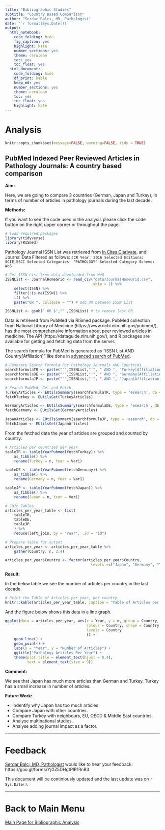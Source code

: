```yaml
---
title: "Bibliographic Studies"
subtitle: "Country Based Comparison"
author: "Serdar Balcı, MD, Pathologist"
date: '`r format(Sys.Date())`'
output: 
  html_notebook: 
    code_folding: hide
    fig_caption: yes
    highlight: kate
    number_sections: yes
    theme: cerulean
    toc: yes
    toc_float: yes
  html_document: 
    code_folding: hide
    df_print: kable
    keep_md: yes
    number_sections: yes
    theme: cerulean
    toc: yes
    toc_float: yes
    highlight: kate
---
```



# Analysis

```r
knitr::opts_chunk$set(message=FALSE, warning=FALSE, tidy = TRUE)
```


## PubMed Indexed Peer Reviewed Articles in Pathology Journals: A country based comparison

**Aim:**

Here, we are going to compare 3 countries (German, Japan and Turkey), in terms of number of articles in pathology journals during the last decade.

**Methods:**

If you want to see the code used in the analysis please click the code button on the right upper corner or throughout the page.

```r
# load required packages
library(tidyverse)
library(RISmed)
```

Pathology Journal ISSN List was retrieved from [In Cites Clarivate](https://jcr.incites.thomsonreuters.com/), and Journal Data Filtered as follows: `JCR Year: 2016 Selected Editions: SCIE,SSCI Selected Categories: 'PATHOLOGY' Selected Category Scheme: WoS`

```r
# Get ISSN List from data downloaded from WoS
ISSNList <- JournalHomeGrid <- read_csv("data/JournalHomeGrid.csv", 
                                        skip = 1) %>% 
    select(ISSN) %>% 
    filter(!is.na(ISSN)) %>% 
    t() %>% 
    paste("OR ", collapse = "") # add OR between ISSN List

ISSNList <- gsub(" OR $","" ,ISSNList) # to remove last OR
```

Data is retrieved from PubMed via RISmed package.
PubMed collection from National Library of Medicine (https://www.ncbi.nlm.nih.gov/pubmed/), has the most comprehensive information about peer reviewed articles in medicine.
The API (https://dataguide.nlm.nih.gov/), and R packages are available for getting and fetching data from the server.

The search formula for PubMed is generated as "ISSN List AND Country[Affiliation]" like done in [advanced search of PubMed](https://www.ncbi.nlm.nih.gov/pubmed/advanced).

```r
# Generate Search Formula For Pathology Journals AND Countries
searchformulaTR <- paste("'",ISSNList,"'", " AND ", "Turkey[Affiliation]")
searchformulaDE <- paste("'",ISSNList,"'", " AND ", "Germany[Affiliation]")
searchformulaJP <- paste("'",ISSNList,"'", " AND ", "Japan[Affiliation]")
```

```r
# Search PubMed, Get and Fetch
TurkeyArticles <- EUtilsSummary(searchformulaTR, type = 'esearch', db = 'pubmed', mindate = 2007, maxdate = 2017, retmax = 10000)
fetchTurkey <- EUtilsGet(TurkeyArticles)

GermanyArticles <- EUtilsSummary(searchformulaDE, type = 'esearch', db = 'pubmed', mindate = 2007, maxdate = 2017, retmax = 10000)
fetchGermany <- EUtilsGet(GermanyArticles)

JapanArticles <- EUtilsSummary(searchformulaJP, type = 'esearch', db = 'pubmed', mindate = 2007, maxdate = 2017, retmax = 10000)
fetchJapan <- EUtilsGet(JapanArticles)
```

From the fetched data the year of articles are grouped and counted by country.

```r
# Articles per countries per year
tableTR <- table(YearPubmed(fetchTurkey)) %>% 
    as_tibble() %>% 
    rename(Turkey = n, Year = Var1)

tableDE <- table(YearPubmed(fetchGermany)) %>% 
    as_tibble() %>% 
    rename(Germany = n, Year = Var1)

tableJP <- table(YearPubmed(fetchJapan)) %>% 
    as_tibble() %>% 
    rename(Japan = n, Year = Var1)

# Join Tables
articles_per_year_table <- list(
    tableTR,
    tableDE,
    tableJP
    ) %>%
    reduce(left_join, by = "Year", .id = "id")

```


```r
# Prepare table for output
articles_per_year <- articles_per_year_table %>% 
    gather(Country, n, 2:4)

articles_per_year$Country <- factor(articles_per_year$Country,
                                       levels =c("Japan", "Germany", "Turkey"))
```


**Result:**

In the below table we see the number of articles per country in the last decade.

```r
# Print the Table of Articles per year, per country
knitr::kable(articles_per_year_table, caption = "Table of Articles per year, per country")
```


And the figure below shows this data in a line graph. 

```r
ggplot(data = articles_per_year, aes(x = Year, y = n, group = Country,
                                     colour = Country, shape = Country,
                                     levels = Country
                                     )) +
    geom_line() +
    geom_point() +
    labs(x = "Year", y = "Number of Articles") +
    ggtitle("Pathology Articles Per Year") +
    theme(plot.title = element_text(hjust = 0.4), 
          text = element_text(size = 9))
```


**Comment:**

We see that Japan has much more articles than German and Turkey.
Turkey has a small increase in number of articles.

**Future Work:**


* Indentify why Japan has too much articles.
* Compare Japan with other countries.
* Compare Turkey with neighbours, EU, OECD & Middle East countries.
* Analyse multinational studies.
* Analyse adding journal impact as a factor. 

---




# Feedback

[Serdar Balcı, MD, Pathologist](https://github.com/sbalci) would like to hear your feedback: https://goo.gl/forms/YjGZ5DHgtPlR1RnB3

This document will be continiously updated and the last update was on `r Sys.Date()`.

---

# Back to Main Menu

[Main Page for Bibliographic Analysis](https://sbalci.github.io/pubmed/BibliographicStudies.html)